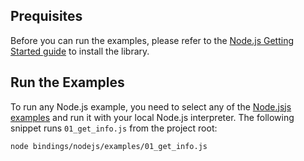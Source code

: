 ## Prequisites

Before you can run the examples, please refer to the [Node.js Getting Started guide](./../getting_started/nodejs) to install
the library.

## Run the Examples

To run any Node.js example, you need to select any of the
[Node.jsjs examples](https://github.com/iotaledger/iota.rs/tree/dev/bindings/nodejs/examples) and run it with your local
Node.js interpreter. The following snippet runs `01_get_info.js` from the project root:

```bash
node bindings/nodejs/examples/01_get_info.js
```
